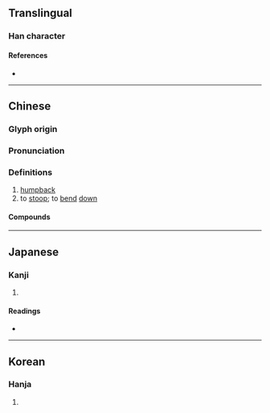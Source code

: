 {{also|伛}}
{{character info/new}}
==Translingual==

===Han character===
{{Han char|rn=9|rad=人|as=11|sn=13|four=21216|canj=OSRR|ids=⿰亻區}}

====References====
* {{Han ref|kx=0114.240|dkj=01020|dj=0244.010|hdz=10209.040|uh=50B4|ud=20660|bh=DCBA|bd=56506}}

----

==Chinese==
{{zh-forms|s=伛}}

===Glyph origin===
{{Han etym}}

===Pronunciation===
{{zh-pron
|m=yǔ
|c=jyu2
|mc=y
|oc=y
|cat=v
}}

===Definitions===
{{zh-hanzi}}

# [[humpback]]
# to [[stoop]]; to [[bend]] [[down]]

====Compounds====
{{zh-der|傴傴|傴僂|傴兜|傴拊|蹇傴}}

----

==Japanese==

===Kanji===
{{ja-kanji|grade=|rs=人11}}

# {{defn|lang=ja|sort=人11}}

====Readings====
* {{ja-readings|on=[[う]] (u)|kun=[[かがむ]] (kagamu), [[せむし]] (semushi)}}

----

==Korean==

===Hanja===
{{ko-hanja|hangeul=구|rv=gu|mr=ku}}

# {{defn|lang=ko|sort=人11}}